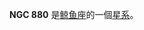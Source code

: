 {{NGCInfoBox|NGCID=NGC 880|發現者=法蘭斯·萊文沃思|發現日期=1886年-月-日|其他編號=|曆元=J2000.0|赤經=18分27.2秒
|赤緯=-4°12'19"|星座=鲸鱼座|星體=星系|星等=14.6|表面亮度=12.1|藍等=15.5}}

'''NGC 880''' 是[[鲸鱼座|鲸鱼座]]的一個[[星系|星系]]。

{{NGCReference|880}}
{{Catalogs|NGC=880}}

{{Galaxy-stub}}